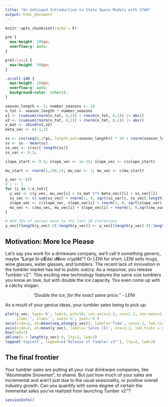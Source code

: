 ```yaml
---
title: "An Unhinged Introduction to State Space Models with STAN"
output: html_document
---
```

```r
knitr::opts_chunk$set(cache = F)
```

```css
pre {
  max-height: 200px;
  overflow-y: auto;
}

pre[class] {
  max-height: 500px;
}

.scroll-100 {
  max-height: 100px;
  overflow-y: auto;
  background-color: inherit;
}
```

```r
season_length <- 5; number_seasons <- 10
n_tot <- season_length * number_seasons
x1 <- (cumsum(rnorm(n_tot, 0,2)) + rnorm(n_tot, 0,1)) |> abs()
x2 <- (cumsum(rnorm(n_tot, 0,1)) + rnorm(n_tot, 0,1)) |> abs()
x_mat <- cbind(x1,x2)
beta_vec <- c(-1,2)

ss <- cos(seq(0,2*pi, length.out=season_length)) * 10 + rnorm(season_length, 0, 2)
ss <- ss - mean(ss)
ss_vec <- c(ss)[-length(ss)]
ss_var <- 0.3;

slope_start <- 0.5; slope_var <- 1e-15; slope_vec <- c(slope_start)

mu_start <- rnorm(1,100,1); mu_var <- 1; mu_vec <- c(mu_start)

y_vec <- c()
# i <- 1
for (i in 1:n_tot){
  y_vec <- c(y_vec, mu_vec[i] + (x_mat %*% beta_vec)[i] + ss_vec[1])
  ss_vec <- c(-sum(ss_vec) + rnorm(1, 0, sqrt(ss_var)), ss_vec[-length(ss_vec)])
  slope_vec <- c(slope_vec, slope_vec[i] + rnorm(1, 0, sqrt(slope_var)))
  mu_vec <- c(mu_vec, mu_vec[i] + slope_vec[i] + rnorm(1, 0,sqrt(mu_var)))
}

# Add 20% of series mean to the last 10 iterations
y_vec[(length(y_vec)-9):length(y_vec)] <- y_vec[(length(y_vec)-9):length(y_vec)] + 10
```


## Motivation: More Ice Please
Let's say you work for a drinkware company, we'll call it something generic, maybe "**L**arge bi-p**E**dal s**N**ow crypt**I**d"? Or LENI for short. LENI sells mugs, wine glasses, water glasses, and tumblers. The recent lack of innovation in the tumbler market has led to public outcry. As a response, you release Tumbler v2™. This exciting new technology features the same size tumblers you know an love, but with double the ice capacity. You even come up with a catchy slogan:

<center>
*"Double the ice, for the exact same price." - LENI*
</center>

As a result of your genius ideas, your tumbler sales being to pick up:

```r
plot(y_vec, type='b', lwd=3, pch=16, cex.axis=1.2, cex=1.2, cex.main=1.5, main='Tumbler v2™ Trend',
     ylab='', xlab='', xaxt='n', yaxt='n')
axis(side=1, at=mean(seq_along(y_vec)), labels='Time', cex=1.2, lwd.ticks = 0)
axis(side=2, at=mean(y_vec), labels='Sales ($)', cex=1.2, lwd.ticks = 0)
box(lwd=2)
abline(v = length(y_vec)-9, lty=2, lwd=3)
legend('topleft', legend=c('Release of Tumbler v2™'), lty=2, lwd=3)
```


## The final frontier
Your tumbler sales are putting all your rival drinkware companies, like "Abominable Snowman", to shame. But just how much of your sales are incremental and aren't just due to the usual seasonality, or positive overall industry growth. Can you quantify with some degree of certain the inremental sales you've realized from launchng Tumber v2™?



```r
sessionInfo()
```
